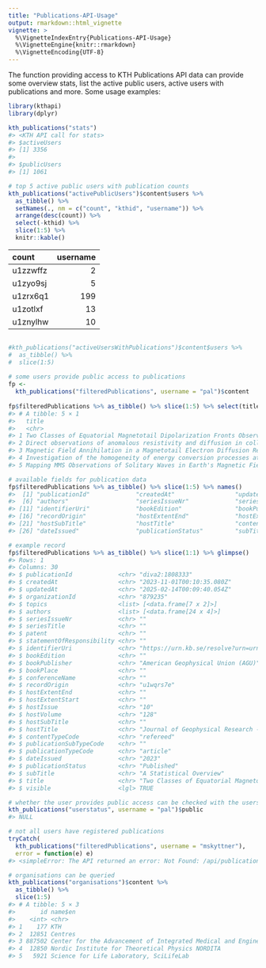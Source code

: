 ```yaml
---
title: "Publications-API-Usage"
output: rmarkdown::html_vignette
vignette: >
  %\VignetteIndexEntry{Publications-API-Usage}
  %\VignetteEngine{knitr::rmarkdown}
  %\VignetteEncoding{UTF-8}
---
```




The function providing access to KTH Publications API data can provide some overview stats, list the active public users, active users with publications and more. Some usage examples:



``` r
library(kthapi)
library(dplyr)
```


``` r
kth_publications("stats")
#> <KTH API call for stats>
#> $activeUsers
#> [1] 3356
#> 
#> $publicUsers
#> [1] 1061

# top 5 active public users with publication counts
kth_publications("activePublicUsers")$content$users %>% 
  as_tibble() %>% 
  setNames(., nm = c("count", "kthid", "username")) %>%
  arrange(desc(count)) %>%
  select(-kthid) %>%
  slice(1:5) %>%
  knitr::kable()
```



|count    | username|
|:--------|--------:|
|u1zzwffz |        2|
|u1zyo9sj |        5|
|u1zrx6q1 |      199|
|u1zotlxf |       13|
|u1znylhw |       10|



``` r

#kth_publications("activeUsersWithPublications")$content$users %>% 
#  as_tibble() %>%
#  slice(1:5)
  
# some users provide public access to publications
fp <- 
  kth_publications("filteredPublications", username = "pal")$content
  
fp$filteredPublications %>% as_tibble() %>% slice(1:5) %>% select(title)
#> # A tibble: 5 × 1
#>   title                                                                                                         
#>   <chr>                                                                                                         
#> 1 Two Classes of Equatorial Magnetotail Dipolarization Fronts Observed by Magnetospheric Multiscale Mission     
#> 2 Direct observations of anomalous resistivity and diffusion in collisionless plasma                            
#> 3 Magnetic Field Annihilation in a Magnetotail Electron Diffusion Region With Electron-Scale Magnetic Island    
#> 4 Investigation of the homogeneity of energy conversion processes at dipolarization fronts from MMS measurements
#> 5 Mapping MMS Observations of Solitary Waves in Earth's Magnetic Field

# available fields for publication data
fp$filteredPublications %>% as_tibble() %>% slice(1:5) %>% names()
#>  [1] "publicationId"             "createdAt"                 "updatedAt"                 "organizationId"            "topics"                   
#>  [6] "authors"                   "seriesIssueNr"             "seriesTitle"               "patent"                    "statementOfResponsibility"
#> [11] "identifierUri"             "bookEdition"               "bookPublisher"             "bookPlace"                 "conferenceName"           
#> [16] "recordOrigin"              "hostExtentEnd"             "hostExtentStart"           "hostIssue"                 "hostVolume"               
#> [21] "hostSubTitle"              "hostTitle"                 "contentTypeCode"           "publicationSubTypeCode"    "publicationTypeCode"      
#> [26] "dateIssued"                "publicationStatus"         "subTitle"                  "title"                     "visible"

# example record
fp$filteredPublications %>% as_tibble() %>% slice(1:1) %>% glimpse()
#> Rows: 1
#> Columns: 30
#> $ publicationId             <chr> "diva2:1808333"
#> $ createdAt                 <chr> "2023-11-01T00:10:35.080Z"
#> $ updatedAt                 <chr> "2025-02-14T00:09:40.054Z"
#> $ organizationId            <chr> "879235"
#> $ topics                    <list> [<data.frame[7 x 2]>]
#> $ authors                   <list> [<data.frame[24 x 4]>]
#> $ seriesIssueNr             <chr> ""
#> $ seriesTitle               <chr> ""
#> $ patent                    <chr> ""
#> $ statementOfResponsibility <chr> ""
#> $ identifierUri             <chr> "https://urn.kb.se/resolve?urn=urn:nbn:se:kth:diva-338894"
#> $ bookEdition               <chr> ""
#> $ bookPublisher             <chr> "American Geophysical Union (AGU)"
#> $ bookPlace                 <chr> ""
#> $ conferenceName            <chr> ""
#> $ recordOrigin              <chr> "u1wqrs7e"
#> $ hostExtentEnd             <chr> ""
#> $ hostExtentStart           <chr> ""
#> $ hostIssue                 <chr> "10"
#> $ hostVolume                <chr> "128"
#> $ hostSubTitle              <chr> ""
#> $ hostTitle                 <chr> "Journal of Geophysical Research - Space Physics"
#> $ contentTypeCode           <chr> "refereed"
#> $ publicationSubTypeCode    <chr> ""
#> $ publicationTypeCode       <chr> "article"
#> $ dateIssued                <chr> "2023"
#> $ publicationStatus         <chr> "Published"
#> $ subTitle                  <chr> "A Statistical Overview"
#> $ title                     <chr> "Two Classes of Equatorial Magnetotail Dipolarization Fronts Observed by Magnetospheric Multiscale Mission"
#> $ visible                   <lgl> TRUE

# whether the user provides public access can be checked with the userstatus call
kth_publications("userstatus", username = "pal")$public
#> NULL

# not all users have registered publications
tryCatch(
  kth_publications("filteredPublications", username = "mskyttner"), 
  error = function(e) e)
#> <simpleError: The API returned an error: Not Found: /api/publications/v1/filteredPublications/mskyttner>

# organisations can be queried
kth_publications("organisations")$content %>% 
  as_tibble() %>% 
  slice(1:5)
#> # A tibble: 5 × 3
#>       id name$en                                                                          $sv                                                           nameLocalized
#>    <int> <chr>                                                                            <chr>                                                         <chr>        
#> 1    177 KTH                                                                              KTH                                                           KTH          
#> 2  12851 Centres                                                                          Centra                                                        Centra       
#> 3 887502 Center for the Advancement of Integrated Medical and Engineering Sciences, AIMES Center for the Advancement of Integrated Medical and Enginee… Center for t…
#> 4  12850 Nordic Institute for Theoretical Physics NORDITA                                 Nordic Institute for Theoretical Physics NORDITA              Nordic Insti…
#> 5   5921 Science for Life Laboratory, SciLifeLab                                          Science for Life Laboratory, SciLifeLab                       Science for …
```

